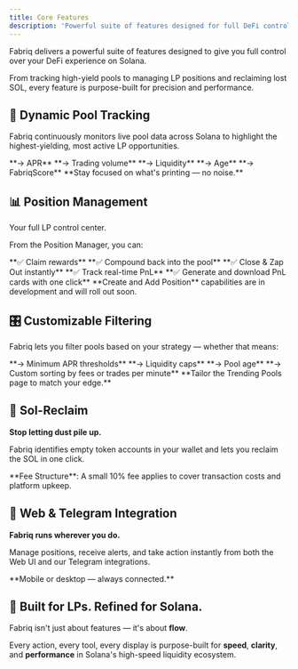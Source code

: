 ```yaml
---
title: Core Features
description: 'Powerful suite of features designed for full DeFi control on Solana'
---
```


Fabriq delivers a powerful suite of features designed to give you full control over your DeFi experience on Solana.

From tracking high-yield pools to managing LP positions and reclaiming lost SOL, every feature is purpose-built for precision and performance.

## 🔄 Dynamic Pool Tracking

Fabriq continuously monitors live pool data across Solana to highlight the highest-yielding, most active LP opportunities.

<CardGroup cols={2}>
  <Card title="Filter and Sort By" icon="filter">
    **→ APR**  
    **→ Trading volume**  
    **→ Liquidity**  
    **→ Age**  
    **→ FabriqScore**
  </Card>
  
  <Card title="Stay Focused" icon="target">
    **Stay focused on what's printing — no noise.**
  </Card>
</CardGroup>

## 📊 Position Management

Your full LP control center.

From the Position Manager, you can:

<CardGroup cols={2}>
  <Card title="Available Actions" icon="check-circle">
    **✅ Claim rewards**  
    **✅ Compound back into the pool**  
    **✅ Close & Zap Out instantly**  
    **✅ Track real-time PnL**  
    **✅ Generate and download PnL cards with one click**
  </Card>
  
  <Card title="Coming Soon" icon="clock">
    **Create and Add Position** capabilities are in development and will roll out soon.
  </Card>
</CardGroup>

## 🎛 Customizable Filtering

Fabriq lets you filter pools based on your strategy — whether that means:

<CardGroup cols={2}>
  <Card title="Filter Options" icon="sliders">
    **→ Minimum APR thresholds**  
    **→ Liquidity caps**  
    **→ Pool age**  
    **→ Custom sorting by fees or trades per minute**
  </Card>
  
  <Card title="Your Edge" icon="chart-line">
    **Tailor the Trending Pools page to match your edge.**
  </Card>
</CardGroup>

## 🧹 Sol-Reclaim

**Stop letting dust pile up.**

Fabriq identifies empty token accounts in your wallet and lets you reclaim the SOL in one click.

<Warning>
**Fee Structure**: A small 10% fee applies to cover transaction costs and platform upkeep.
</Warning>

## 📲 Web & Telegram Integration

**Fabriq runs wherever you do.**

Manage positions, receive alerts, and take action instantly from both the Web UI and our Telegram integrations.

<Info>
**Mobile or desktop — always connected.**
</Info>

## 🧵 Built for LPs. Refined for Solana.

Fabriq isn't just about features — it's about **flow**.

Every action, every tool, every display is purpose-built for **speed**, **clarity**, and **performance** in Solana's high-speed liquidity ecosystem.
